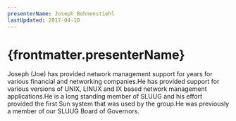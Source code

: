 ```yaml
---
presenterName: Joseph Bohnenstiehl
lastUpdated: 2017-04-10
---
```


# {frontmatter.presenterName}
Joseph (Joe) has
provided network management support for years for various financial
and networking companies.He has provided support
for various versions of UNIX, LINUX and IX based network management
applications.He is a long standing
member of SLUUG and his effort provided the first Sun system that
was used by the group.He was previously a
member of our SLUUG Board of Governors.